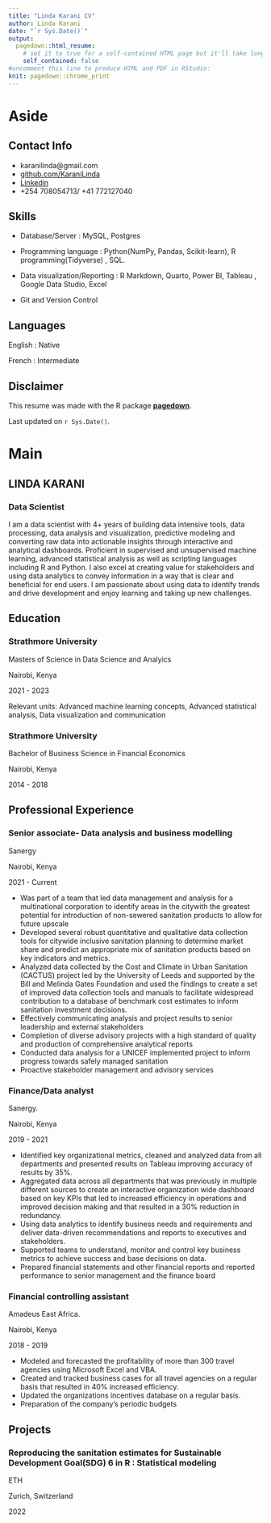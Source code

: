 ```yaml
---
title: "Linda Karani CV"
author: Linda Karani
date: "`r Sys.Date()`"
output:
  pagedown::html_resume:
    # set it to true for a self-contained HTML page but it'll take longer to render
    self_contained: false
#uncomment this line to produce HTML and PDF in RStudio:
knit: pagedown::chrome_print
---
```



Aside
================================================================================


Contact Info {#contact}
--------------------------------------------------------------------------------

- <i class="fa fa-envelope"></i> karanilinda@gmail.com
- <i class="fa fa-github"></i> [github.com/KaraniLinda](https://github.com/KaraniLinda)
- <i class="fa fa-linkedin"></i> [Linkedin](https://www.linkedin.com/in/linda-karani-369b3112b/)
- <i class="fa fa-phone"></i> +254 708054713/ +41 772127040



Skills {#skills}
--------------------------------------------------------------------------------

- Database/Server : MySQL, Postgres

- Programming language : Python(NumPy, Pandas, Scikit-learn), R programming(Tidyverse) , SQL.

- Data visualization/Reporting : R Markdown, Quarto, Power BI, Tableau , Google Data Studio, Excel

- Git and Version Control


Languages {#languages}
--------------------------------------------------------------------------------

English : Native

French : Intermediate


Disclaimer {#disclaimer}
--------------------------------------------------------------------------------

This resume was made with the R package [**pagedown**](https://github.com/rstudio/pagedown).

Last updated on `r Sys.Date()`.



Main
================================================================================

LINDA KARANI {#title}
--------------------------------------------------------------------------------

### Data Scientist

I am a data scientist with 4+ years of building data
intensive tools, data processing, data analysis and visualization, predictive
modeling and converting raw data into actionable insights through 
interactive and analytical dashboards. Proficient in supervised and unsupervised
machine learning, advanced statistical analysis as well as scripting languages
including R and Python. I also excel at creating value for stakeholders and 
using data analytics to convey information in a way that is clear and 
beneficial for end users. I am passionate about using data to identify trends 
and drive development and enjoy learning and taking up new challenges.


Education {data-icon=graduation-cap data-concise=true}
--------------------------------------------------------------------------------

### Strathmore University

Masters of Science in Data Science and Analyics

Nairobi, Kenya

2021 - 2023

Relevant units: Advanced machine learning concepts, Advanced statistical 
analysis, Data visualization and communication


### Strathmore University

Bachelor of Business Science in Financial Economics

Nairobi, Kenya

2014 - 2018


Professional Experience {data-icon=suitcase}
--------------------------------------------------------------------------------

### Senior associate- Data analysis and business modelling

Sanergy

Nairobi, Kenya


2021 - Current


- Was part of a team that led data management and analysis for a multinational
corporation to identify areas in the citywith the greatest potential for 
introduction of non-sewered sanitation products to allow for future upscale 
- Developed several robust quantitative and qualitative data collection tools
for citywide inclusive sanitation planning to determine market share and 
predict an appropriate mix of sanitation products based on key indicators
and metrics.
- Analyzed data collected by the Cost and Climate in Urban Sanitation (CACTUS)
project led by the University of Leeds and supported by the Bill and Melinda 
Gates Foundation and used the findings to create a set of improved data 
collection tools and manuals to facilitate widespread contribution to a
database of benchmark cost estimates to inform sanitation investment decisions.
- Effectively communicating analysis and project results to senior leadership
and external stakeholders
- Completion of diverse advisory projects with a high standard of quality and 
production of comprehensive analytical reports
- Conducted data analysis for a UNICEF implemented project to inform progress
towards safely managed sanitation
- Proactive stakeholder management and advisory services


### Finance/Data analyst

Sanergy.

Nairobi, Kenya

2019 - 2021


- Identified key organizational metrics, cleaned and analyzed data from all 
departments and presented results on Tableau improving accuracy of results 
by 35%. 
- Aggregated data across all departments that was previously in multiple
different sources to create an interactive organization wide dashboard based on
key KPIs that led to increased efficiency in operations and improved decision
making and that resulted in a 30% reduction in redundancy.
- Using data analytics to identify business needs and requirements and deliver
data-driven recommendations and reports to executives and stakeholders. 
- Supported teams to understand, monitor and control key business metrics to 
achieve success and base decisions on data.
- Prepared financial statements and other financial reports
and reported performance to senior management and the
finance board


### Financial controlling assistant

Amadeus East Africa.

Nairobi, Kenya

2018 - 2019

- Modeled and forecasted the profitability of more than 300
travel agencies using Microsoft Excel and VBA. 
- Created and tracked business cases for all travel agencies on
a regular basis that resulted in 40% increased efficiency.
- Updated the organizations incentives database on a regular
basis. 
- Preparation of the company's periodic budgets



Projects {data-icon=file}
--------------------------------------------------------------------------------

### Reproducing the sanitation estimates for Sustainable Development Goal(SDG) 6 in R : Statistical modeling

ETH

Zurich, Switzerland

2022


